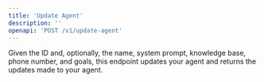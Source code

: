 ```yaml
---
title: 'Update Agent'
description: ''
openapi: 'POST /v1/update-agent'
---
```


Given the ID and, optionally, the name, system prompt, knowledge base, phone number, and goals, this endpoint updates your agent and returns the updates made to your agent.